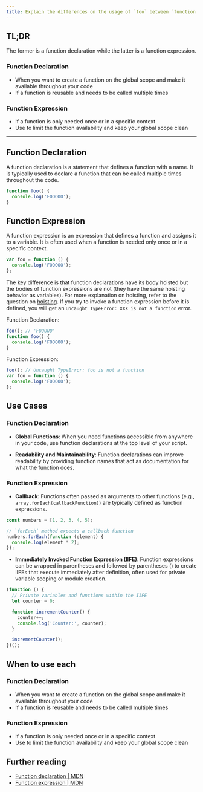 ```yaml
---
title: Explain the differences on the usage of `foo` between `function foo() {}` and `var foo = function() {}`
---
```


## TL;DR

The former is a function declaration while the latter is a function expression.

### Function Declaration

- When you want to create a function on the global scope and make it available throughout your code
- If a function is reusable and needs to be called multiple times

### Function Expression

- If a function is only needed once or in a specific context
- Use to limit the function availability and keep your global scope clean

---

## Function Declaration

A function declaration is a statement that defines a function with a name. It is typically used to declare a function that can be called multiple times throughout the code.

```js
function foo() {
  console.log('FOOOOO');
}
```

## Function Expression

A function expression is an expression that defines a function and assigns it to a variable. It is often used when a function is needed only once or in a specific context.

```js
var foo = function () {
  console.log('FOOOOO');
};
```

The key difference is that function declarations have its body hoisted but the bodies of function expressions are not (they have the same hoisting behavior as variables). For more explanation on hoisting, refer to the question on [hoisting](/questions/quiz/explain-hoisting). If you try to invoke a function expression before it is defined, you will get an `Uncaught TypeError: XXX is not a function` error.

Function Declaration:

```js
foo(); // 'FOOOOO'
function foo() {
  console.log('FOOOOO');
}
```

Function Expression:

```js
foo(); // Uncaught TypeError: foo is not a function
var foo = function () {
  console.log('FOOOOO');
};
```

## Use Cases

### Function Declaration

- **Global Functions**: When you need functions accessible from anywhere in your code, use function declarations at the top level of your script.

- **Readability and Maintainability**: Function declarations can improve readability by providing function names that act as documentation for what the function does.

### Function Expression

- **Callback**: Functions often passed as arguments to other functions (e.g., `array.forEach(callbackFunction)`) are typically defined as function expressions.

```js
const numbers = [1, 2, 3, 4, 5];

// `forEach` method expects a callback function
numbers.forEach(function (element) {
  console.log(element * 2);
});
```

- **Immediately Invoked Function Expression (IIFE)**: Function expressions can be wrapped in parentheses and followed by parentheses () to create IIFEs that execute immediately after definition, often used for private variable scoping or module creation.

```js
(function () {
  // Private variables and functions within the IIFE
  let counter = 0;

  function incrementCounter() {
    counter++;
    console.log('Counter:', counter);
  }

  incrementCounter();
})();
```

## When to use each

### Function Declaration

- When you want to create a function on the global scope and make it available throughout your code
- If a function is reusable and needs to be called multiple times

### Function Expression

- If a function is only needed once or in a specific context
- Use to limit the function availability and keep your global scope clean


## Further reading

- [Function declaration | MDN](https://developer.mozilla.org/en-US/docs/Web/JavaScript/Reference/Statements/function)
- [Function expression | MDN](https://developer.mozilla.org/en-US/docs/Web/JavaScript/Reference/Operators/function)